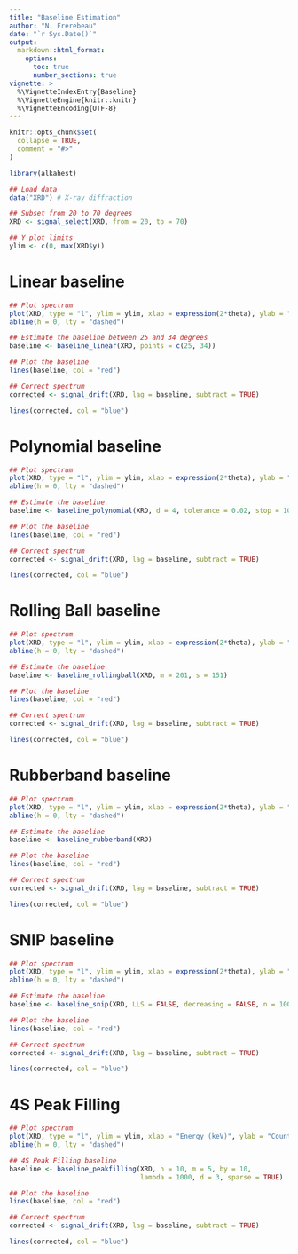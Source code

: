 ```yaml
---
title: "Baseline Estimation"
author: "N. Frerebeau"
date: "`r Sys.Date()`"
output:
  markdown::html_format:
    options:
      toc: true
      number_sections: true
vignette: >
  %\VignetteIndexEntry{Baseline}
  %\VignetteEngine{knitr::knitr}
  %\VignetteEncoding{UTF-8}
---
```


```r
knitr::opts_chunk$set(
  collapse = TRUE,
  comment = "#>"
)
```

```r
library(alkahest)
```

```r
## Load data
data("XRD") # X-ray diffraction

## Subset from 20 to 70 degrees
XRD <- signal_select(XRD, from = 20, to = 70)

## Y plot limits
ylim <- c(0, max(XRD$y))
```

# Linear baseline

```r
## Plot spectrum
plot(XRD, type = "l", ylim = ylim, xlab = expression(2*theta), ylab = "Count")
abline(h = 0, lty = "dashed")

## Estimate the baseline between 25 and 34 degrees
baseline <- baseline_linear(XRD, points = c(25, 34))

## Plot the baseline
lines(baseline, col = "red")

## Correct spectrum
corrected <- signal_drift(XRD, lag = baseline, subtract = TRUE)

lines(corrected, col = "blue")
```

# Polynomial baseline

```r
## Plot spectrum
plot(XRD, type = "l", ylim = ylim, xlab = expression(2*theta), ylab = "Count")
abline(h = 0, lty = "dashed")

## Estimate the baseline
baseline <- baseline_polynomial(XRD, d = 4, tolerance = 0.02, stop = 1000)

## Plot the baseline
lines(baseline, col = "red")

## Correct spectrum
corrected <- signal_drift(XRD, lag = baseline, subtract = TRUE)

lines(corrected, col = "blue")
```

# Rolling Ball baseline

```r
## Plot spectrum
plot(XRD, type = "l", ylim = ylim, xlab = expression(2*theta), ylab = "Count")
abline(h = 0, lty = "dashed")

## Estimate the baseline
baseline <- baseline_rollingball(XRD, m = 201, s = 151)

## Plot the baseline
lines(baseline, col = "red")

## Correct spectrum
corrected <- signal_drift(XRD, lag = baseline, subtract = TRUE)

lines(corrected, col = "blue")
```

# Rubberband baseline

```r
## Plot spectrum
plot(XRD, type = "l", ylim = ylim, xlab = expression(2*theta), ylab = "Count")
abline(h = 0, lty = "dashed")

## Estimate the baseline
baseline <- baseline_rubberband(XRD)

## Plot the baseline
lines(baseline, col = "red")

## Correct spectrum
corrected <- signal_drift(XRD, lag = baseline, subtract = TRUE)

lines(corrected, col = "blue")
```

# SNIP baseline

```r
## Plot spectrum
plot(XRD, type = "l", ylim = ylim, xlab = expression(2*theta), ylab = "Count")
abline(h = 0, lty = "dashed")

## Estimate the baseline
baseline <- baseline_snip(XRD, LLS = FALSE, decreasing = FALSE, n = 100)

## Plot the baseline
lines(baseline, col = "red")

## Correct spectrum
corrected <- signal_drift(XRD, lag = baseline, subtract = TRUE)

lines(corrected, col = "blue")
```

# 4S Peak Filling

```r
## Plot spectrum
plot(XRD, type = "l", ylim = ylim, xlab = "Energy (keV)", ylab = "Count")
abline(h = 0, lty = "dashed")

## 4S Peak Filling baseline
baseline <- baseline_peakfilling(XRD, n = 10, m = 5, by = 10, 
                                 lambda = 1000, d = 3, sparse = TRUE)

## Plot the baseline
lines(baseline, col = "red")

## Correct spectrum
corrected <- signal_drift(XRD, lag = baseline, subtract = TRUE)

lines(corrected, col = "blue")
```
